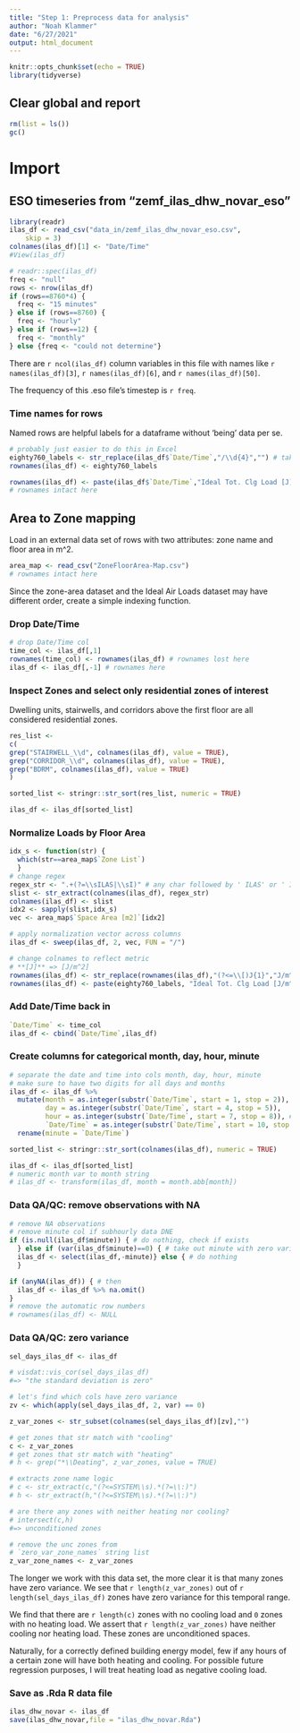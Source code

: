 ```yaml
---
title: "Step 1: Preprocess data for analysis"
author: "Noah Klammer"
date: "6/27/2021"
output: html_document
---
```


```r
knitr::opts_chunk$set(echo = TRUE)
library(tidyverse)
```

## Clear global and report

```r
rm(list = ls())
gc()
```


# Import

## ESO timeseries from "zemf_ilas_dhw_novar_eso"

```r
library(readr)
ilas_df <- read_csv("data_in/zemf_ilas_dhw_novar_eso.csv", 
    skip = 3)
colnames(ilas_df)[1] <- "Date/Time"
#View(ilas_df)


```


```r
# readr::spec(ilas_df)
freq <- "null"
rows <- nrow(ilas_df) 
if (rows==8760*4) {
  freq <- "15 minutes"
} else if (rows==8760) {
  freq <- "hourly"
} else if (rows==12) {
  freq <- "monthly"
} else {freq <- "could not determine"}
```
There are ``r ncol(ilas_df)`` column variables in this file with names like ``r names(ilas_df)[3]``, ``r names(ilas_df)[6]``, and ``r names(ilas_df)[50]``.

The frequency of this .eso file's timestep is ``r freq``.

### Time names for rows

Named rows are helpful labels for a dataframe without 'being' data per se.

```r
# probably just easier to do this in Excel
eighty760_labels <- str_replace(ilas_df$`Date/Time`,"/\\d{4}","") # take out year
rownames(ilas_df) <- eighty760_labels

rownames(ilas_df) <- paste(ilas_df$`Date/Time`,"Ideal Tot. Clg Load [J]") # Add in variable name
# rownames intact here
```

## Area to Zone mapping

Load in an external data set of rows with two attributes: zone name and floor area in m^2.

```r
area_map <- read_csv("ZoneFloorArea-Map.csv")
# rownames intact here
```

Since the zone-area dataset and the Ideal Air Loads dataset may have different order, create a simple indexing function.

### Drop Date/Time

```r
# drop Date/Time col
time_col <- ilas_df[,1]
rownames(time_col) <- rownames(ilas_df) # rownames lost here
ilas_df <- ilas_df[,-1] # rownames here
```


### Inspect Zones and select only residential zones of interest

Dwelling units, stairwells, and corridors above the first floor are all considered residential zones.

```r
res_list <- 
c(
grep("STAIRWELL_\\d", colnames(ilas_df), value = TRUE),
grep("CORRIDOR_\\d", colnames(ilas_df), value = TRUE),  
grep("BDRM", colnames(ilas_df), value = TRUE)
)

sorted_list <- stringr::str_sort(res_list, numeric = TRUE)

ilas_df <- ilas_df[sorted_list]
```


### Normalize Loads by Floor Area

```r
idx_s <- function(str) {
  which(str==area_map$`Zone List`)
  }
# change regex
regex_str <- ".+(?=\\sILAS|\\sI)" # any char followed by ' ILAS' or ' I'
slist <- str_extract(colnames(ilas_df), regex_str)
colnames(ilas_df) <- slist
idx2 <- sapply(slist,idx_s)
vec <- area_map$`Space Area [m2]`[idx2]

# apply normalization vector across columns
ilas_df <- sweep(ilas_df, 2, vec, FUN = "/") 

# change colnames to reflect metric
# **[J]** => [J/m^2]
rownames(ilas_df) <- str_replace(rownames(ilas_df),"(?<=\\[)J{1}","J/m^2")
rownames(ilas_df) <- paste(eighty760_labels, "Ideal Tot. Clg Load [J/m^2]")
```

### Add Date/Time back in

```r
`Date/Time` <- time_col
ilas_df <- cbind(`Date/Time`,ilas_df)
```

### Create columns for categorical month, day, hour, minute

```r
# separate the date and time into cols month, day, hour, minute
# make sure to have two digits for all days and months
ilas_df <- ilas_df %>%
  mutate(month = as.integer(substr(`Date/Time`, start = 1, stop = 2)),
         day = as.integer(substr(`Date/Time`, start = 4, stop = 5)),
         hour = as.integer(substr(`Date/Time`, start = 7, stop = 8)), # hour is not working
         `Date/Time` = as.integer(substr(`Date/Time`, start = 10, stop = 11))) %>%
  rename(minute = `Date/Time`)

sorted_list <- stringr::str_sort(colnames(ilas_df), numeric = TRUE)

ilas_df <- ilas_df[sorted_list]
# numeric month var to month string
# ilas_df <- transform(ilas_df, month = month.abb[month])

```


### Data QA/QC: remove observations with NA

```r
# remove NA observations
# remove minute col if subhourly data DNE
if (is.null(ilas_df$minute)) { # do nothing, check if exists
  } else if (var(ilas_df$minute)==0) { # take out minute with zero variance
  ilas_df <- select(ilas_df,-minute)} else { # do nothing
  }

if (anyNA(ilas_df)) { # then
  ilas_df <- ilas_df %>% na.omit()
}
# remove the automatic row numbers
# rownames(ilas_df) <- NULL
```


### Data QA/QC: zero variance

```r

sel_days_ilas_df <- ilas_df 

# visdat::vis_cor(sel_days_ilas_df)
#=> "the standard deviation is zero"

# let's find which cols have zero variance
zv <- which(apply(sel_days_ilas_df, 2, var) == 0)

z_var_zones <- str_subset(colnames(sel_days_ilas_df)[zv],"")

# get zones that str match with "cooling"
c <- z_var_zones
# get zones that str match with "heating"
# h <- grep("*\\Deating", z_var_zones, value = TRUE)

# extracts zone name logic
# c <- str_extract(c,"(?<=SYSTEM\\s).*(?=\\:)")
# h <- str_extract(h,"(?<=SYSTEM\\s).*(?=\\:)")

# are there any zones with neither heating nor cooling?
# intersect(c,h)
#=> unconditioned zones

# remove the unc zones from
# `zero_var_zone_names` string list
z_var_zone_names <- z_var_zones
```

The longer we work with this data set, the more clear it is that many zones have zero variance. We see that ``r length(z_var_zones)`` out of ``r length(sel_days_ilas_df)`` zones have zero variance for this temporal range.

We find that there are ``r length(c)`` zones with no cooling load and `0` zones with no heating load. We assert that `r length(z_var_zones)` have neither cooling nor heating load. These zones are unconditioned spaces.

Naturally, for a correctly defined building energy model, few if any hours of a certain zone will have both heating and cooling. For possible future regression purposes, I will treat heating load as negative cooling load.


### Save as .Rda R data file

```r
ilas_dhw_novar <- ilas_df
save(ilas_dhw_novar,file = "ilas_dhw_novar.Rda")
```


<br><br><br>